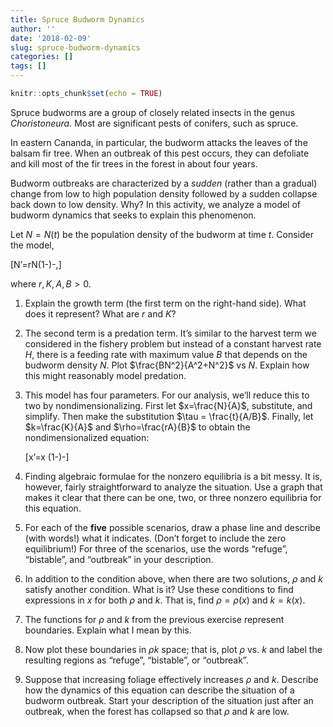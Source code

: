 ```yaml
---
title: Spruce Budworm Dynamics
author: ''
date: '2018-02-09'
slug: spruce-budworm-dynamics
categories: []
tags: []
---
```


```r
knitr::opts_chunk$set(echo = TRUE)
```

Spruce budworms are a group of closely related insects in the genus *Choristoneura.* Most are significant pests of conifers, such as spruce. 

In eastern Cananda, in particular, the budworm attacks the leaves of the balsam fir tree. When an outbreak of this pest occurs, they can defoliate and kill most of the fir trees in the forest in about four years.

Budworm outbreaks are characterized by a *sudden* (rather than a gradual) change from low to high population density followed by a sudden collapse back down to low density. Why? In this activity, we analyze a model of budworm dynamics that seeks to explain this phenomenon. 

Let $N=N(t)$ be the population density of the budworm at time $t$. Consider the model,

\[N'=rN\left(1-\frac{N}{K}\right)-\frac{BN^2}{A^2+N^2},\]

where $r, K, A, B > 0.$

1.  Explain the growth term (the first term on the right-hand side). What does it represent? What are $r$ and $K$?

1.  The second term is a predation term. It's similar to the harvest term we considered in the fishery problem but instead of a constant harvest rate $H$, there is a feeding rate with maximum value $B$ that depends on the budworm density $N$. Plot $\frac{BN^2}{A^2+N^2}$ vs $N$. Explain how this might reasonably model predation. 

1.  This model has four parameters. For our analysis, we'll reduce this to two by nondimensionalizing. First let $x=\frac{N}{A}$, substitute, and simplify. Then make the substitution $\tau = \frac{t}{A/B}$. Finally, let $k=\frac{K}{A}$ and $\rho=\frac{rA}{B}$ to obtain the nondimensionalized equation:

    \[x'=\rho x \left(1-\frac{x}{k}\right)-\frac{x^2}{1+x^2}\]

1.  Finding algebraic formulae for the nonzero equilibria is a bit messy. It is, however, fairly straightforward to analyze the situation. Use a graph that makes it clear that there can be one, two, or three nonzero equilibria for this equation.
    
1.  For each of the **five** possible scenarios, draw a phase line and describe (with words!) what it indicates. (Don't forget to include the zero equilibrium!) For three of the scenarios, use the words "refuge", "bistable", and "outbreak" in your description.
    
1.  In addition to the condition above, when there are two solutions, $\rho$ and $k$ satisfy another condition. What is it? Use these conditions to find expressions in $x$ for both $\rho$ and $k$. That is, find $\rho = \rho (x)$ and $k=k(x)$. 

1.  The functions for $\rho$ and $k$ from the previous exercise represent boundaries. Explain what I mean by this.

1.  Now plot these boundaries in $\rho k$ space; that is, plot $\rho$ vs. $k$ and label the resulting regions as "refuge", "bistable", or "outbreak".

1.  Suppose that increasing foliage effectively increases $\rho$ and $k$. Describe how the dynamics of this equation can describe the situation of a budworm outbreak. Start your description of the situation just after an outbreak, when the forest has collapsed so that $\rho$ and $k$ are low.